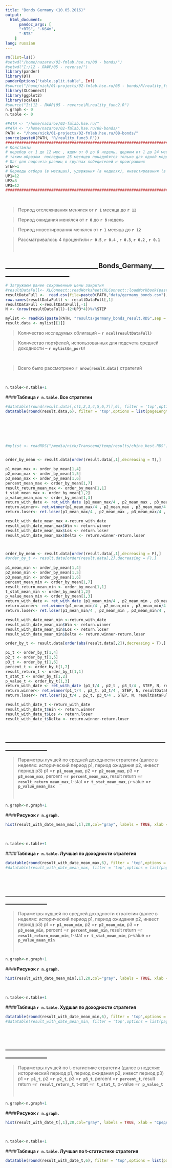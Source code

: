 ```yaml
---
title: "Bonds Germany (10.05.2016)"
output:
  html_document:
      pandoc_args: [
      "+RTS", "-K64m",
      "-RTS"
    ]
lang: russian
---
```



```r
rm(list=ls()) 
#setwd("/home/nazarov/02-fmlab.hse.ru/08 - bonds/")
#setwd("I:/12 - ЛАФР/05 - reverse/")
library(pander)
library(DT)
panderOptions('table.split.table', Inf) 
#source("/home/nick/01-projects/02-fmlab.hse.ru/08 - bonds/R/reality_func3.R")
library(XLConnect)
library(ggplot2)
library(scales)
#source("I:\12 - ЛАФР\05 - reverse\R\reality_func2.R")
n.graph <- 0
n.table <- 0

#PATH <- "/home/nazarov/02-fmlab.hse.ru/"
#PATH <- "/home/nazarov/02-fmlab.hse.ru/08-bonds/"
PATH <- "/home/nick/01-projects/02-fmlab.hse.ru/08-bonds/"
source(paste0(PATH, "R/reality_func3.R"))
#############################################################################
# Константы
# перебор от 1 до 12 мес , ждем от 0 до 8 недель, держим от 1 до 24 мес
# таким образом  последние 25 месяцев понадобятся только для одной модели
# Шаг для подсчета разниц в группах победителей и проигравших
STEP=1
# Периоды отбора (в месяцах), удержания (в неделях), инвестирования (в месяцах)
UP1=12
UP2=8
UP3=12
###########################################################################################
```
 <p>
 <br />
 </p>  
 
>Период отслеживания менялся от  **`r 1`** месяца до  **`r 12`**

>Период ожидания менялся от  **`r 0`**  до  **`r 8`** недель

>Период инвестирования менялся от  **`r 1`** месяца до  **`r 12`**

>Рассматривалось 4 процентили  **`r 0.5`**,  **`r 0.4`** ,  **`r 0.3`**,  **`r 0.2`**  ,  **`r 0.1`**     
 <p>
 <br />
 </p>  

## _____________________________Bonds_Germany________________________
```r
# Загружаем ранее сохраненные цены закрытия
#resultDataFull<- XLConnect::readWorksheet(XLConnect::loadWorkbook(paste(PATH, "08 - #bonds/data/bonds.xls",sep = "")), sheet=1)
resultDataFull <-  read.csv(file=paste0(PATH,"data/germany_bonds.csv"), header=TRUE, sep = ";", dec = ",")
row.names(resultDataFull) <- resultDataFull[,1]
resultDataFull <-resultDataFull[,-1]
N <- (nrow(resultDataFull)-(2+UP3*4))%/%STEP 

mylist <- readRDS(paste(PATH, "results/germany_bonds_result.RDS",sep = "")) # читаем из файла что там есть 
result.data <- mylist[[1]]
```   
>Количество исследумых облигаций -- **`r ncol(resultDataFull)`** 

>Количество портфелей, использованных для подсчета средней доходности -- **`r mylist$n_portf`** 

<p>
<br />
</p>  
>Всего было рассмотрено **`r nrow(result.data)`** стратегий

<p>
<br />
</p> 
```r
n.table<-n.table+1
```
####**Таблица `r n.table`. Все стратегии ** 
```r
#datatable(round(result.data[,c(1,2,3,4,5,6,7)],6), filter = 'top',options = list(pageLength = 10, lengthMenu = c( 10, 20, 50, 100, nrow(result.data))) ) 
datatable(round(result.data,6), filter = 'top',options = list(pageLength = 10, lengthMenu = c( 10, 20, 50, 100, nrow(result.data))) ) 
```

<p>
<br /> 
</p>   
 

<p>
<br />
<br />
</p>  
```r
#mylist <- readRDS("/media/nick/Transcend/temp/results/china_best.RDS") # читаем из файла что там есть 


order_by_mean <- result.data[order(result.data[,1],decreasing = T),]
  
p1_mean_max <- order_by_mean[1,4] 
p2_mean_max <- order_by_mean[1,5] 
p3_mean_max <- order_by_mean[1,6] 
percent_mean_max <- order_by_mean[1,7] 
result_return_mean_max <- order_by_mean[1,1] 
t_stat_mean_max <- order_by_mean[1,2] 
p_value_mean_max <- order_by_mean[1,3]
return_with_date <- ret_with_date (p1_mean_max/4 , p2_mean_max , p3_mean_max/4 , STEP, N, resultDataFull, UP1, UP2, percent_mean_max) 
return.winner<- ret.winner(p1_mean_max/4 , p2_mean_max , p3_mean_max/4 , STEP, N, resultDataFull, UP1, UP2, percent_mean_max) 
return.loser<- ret.loser(p1_mean_max/4 , p2_mean_max , p3_mean_max/4 , STEP, N, resultDataFull, UP1, UP2, percent_mean_max) 

result_with_date_mean_max <-return_with_date
result_with_date_mean_max$Win <- return.winner
result_with_date_mean_max$Los <- return.loser
result_with_date_mean_max$Delta <- return.winner-return.loser



order_by_mean <- result.data[order(result.data[,1],decreasing = F),]
#order_by_t <- result.data[order(result.data[,2],decreasing = F),]
  
p1_mean_min <- order_by_mean[1,4] 
p2_mean_min <- order_by_mean[1,5] 
p3_mean_min <- order_by_mean[1,6] 
percent_mean_min <- order_by_mean[1,7] 
result_return_mean_min <- order_by_mean[1,1] 
t_stat_mean_min <- order_by_mean[1,2] 
p_value_mean_min <- order_by_mean[1,3]
return_with_date <- ret_with_date (p1_mean_min/4 , p2_mean_min , p3_mean_min/4 , STEP, N, resultDataFull, UP1, UP2, percent_mean_min) 
return.winner<- ret.winner(p1_mean_min/4 , p2_mean_min , p3_mean_min/4 , STEP, N, resultDataFull, UP1, UP2, percent_mean_min) 
return.loser<- ret.loser(p1_mean_min/4 , p2_mean_min , p3_mean_min/4 , STEP, N, resultDataFull, UP1, UP2, percent_mean_min) 

result_with_date_mean_min <-return_with_date
result_with_date_mean_min$Win <- return.winner
result_with_date_mean_min$Los <- return.loser
result_with_date_mean_min$Delta <- return.winner-return.loser

order_by_t <- result.data[order(abs(result.data[,2]),decreasing = T),]

p1_t <- order_by_t[1,4] 
p2_t <- order_by_t[1,5] 
p3_t <- order_by_t[1,6] 
percent_t <- order_by_t[1,7] 
result_return_t <- order_by_t[1,1] 
t_stat_t <- order_by_t[1,2] 
p_value_t <- order_by_t[1,3] 
return_with_date <- ret_with_date (p1_t/4 , p2_t , p3_t/4 , STEP, N, resultDataFull, UP1, UP2, percent_t) 
return.winner<- ret.winner(p1_t/4 , p2_t, p3_t/4 , STEP, N, resultDataFull, UP1, UP2, percent_t) 
return.loser<- ret.loser(p1_t/4 , p2_t, p3_t/4 , STEP, N, resultDataFull, UP1, UP2, percent_t) 

result_with_date_t <-return_with_date
result_with_date_t$Win <- return.winner
result_with_date_t$Los <- return.loser
result_with_date_t$Delta <- return.winner-return.loser
  
```


## _______________________________________________________________

>Параметры лучшей по средней доходности стратегии (далее в неделях: исторический период p1, период ожидания p2, инвест период p3) p1 =**`r p1_mean_max`**, p2 =**`r p2_mean_max`**, p3 =**`r p3_mean_max`**, percent =**`r percent_mean_max`**,  result return =**`r result_return_mean_max`**,  t-stat =**`r t_stat_mean_max`**, p-value =**`r p_value_mean_max`**
<p>
<br />
</p> 


```r
n.graph<-n.graph+1
```

####**Рисунок `r n.graph`. ** 

```r

hist(result_with_date_mean_max[,1],20,col="gray", labels = TRUE, xlab = "Среднемесячная доходность", ylab = "Количество портфелей", main = "Распределение среднемесячных доходностей",ylim = c(0, 300))

```

<p>
<br /> 
</p>  

```r
n.table<-n.table+1
```
####**Таблица `r n.table`. Лучшая по доходности стратегия ** 
```r
datatable(round(result_with_date_mean_max,6), filter = 'top',options = list(pageLength = 10, lengthMenu = c( 10, 20, 50, 100, nrow(result_with_date_mean_max))) ) 
#datatable(result_with_date_mean_max, filter = 'top',options = list(pageLength = 10, lengthMenu = c( 10, 20, 50, 100, nrow(result_with_date_mean_max))) ) 
```

<p>
<br /> 
</p>   

## _______________________________________________________________

>Параметры худшей по средней доходности стратегии (далее в неделях: исторический период p1, период ожидания p2, инвест период p3) p1 =**`r p1_mean_min`**, p2 =**`r p2_mean_min`**, p3 =**`r p3_mean_min`**, percent =**`r percent_mean_min`**,  result return =**`r result_return_mean_min`**,  t-stat =**`r t_stat_mean_min`**, p-value =**`r p_value_mean_min`**
<p>
<br />
</p> 
 
```r
n.graph<-n.graph+1
```

####**Рисунок `r n.graph`. ** 

```r

hist(result_with_date_mean_min[,1],20,col="gray", labels = TRUE, xlab = "Среднемесячная доходность", ylab = "Количество портфелей", main = "Распределение среднемесячных доходностей",ylim = c(0, 300))

```

<p>
<br /> 
</p>  

```r
n.table<-n.table+1
```
####**Таблица `r n.table`. Худшая по доходности стратегия ** 
```r
datatable(round(result_with_date_mean_min,6), filter = 'top',options = list(pageLength = 10, lengthMenu = c( 10, 20, 50, 100, nrow(result_with_date_mean_min))) ) 
#datatable(result_with_date_mean_min, filter = 'top',options = list(pageLength = 10, lengthMenu = c( 10, 20, 50, 100, nrow(result_with_date_mean_min))) ) 
```

<p>
<br /> 
</p>   

## _______________________________________________________________

>Параметры лучшей по t-статистике стратегии  (далее в неделях: исторический период p1, период ожидания p2, инвест период p3) p1 =**`r p1_t`**, p2 =**`r p2_t`**, p3 =**`r p3_t`**, percent =**`r percent_t`**,  result return =**`r result_return_t`**, t-stat =**`r t_stat_t`**, p-value =**`r p_value_t`**
<p>
<br />
</p> 
 
```r
n.graph<-n.graph+1
```

####**Рисунок `r n.graph`. ** 

```r

hist(result_with_date_t[,1],20,col="gray", labels = TRUE, xlab = "Среднемесячная доходность", ylab = "Количество портфелей", main = "Распределение среднемесячных доходностей",ylim = c(0, 300))

```

<p>
<br /> 
</p>  

```r
n.table<-n.table+1
```
####**Таблица `r n.table`. Лучшая по t-статистике стратегия ** 
```r
datatable(round(result_with_date_t,6), filter = 'top',options = list(pageLength = 10, lengthMenu = c( 10, 20, 50, 100, nrow(result_with_date_t))) ) 
```

<p>
<br /> 
</p>  

<p>
<br /> 
</p>  